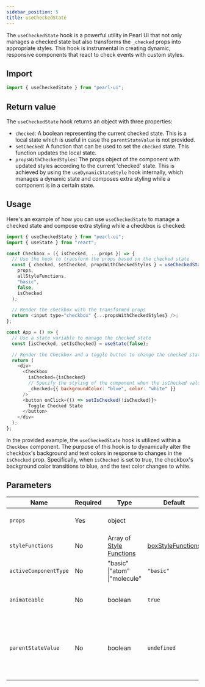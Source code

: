 ```yaml
---
sidebar_position: 5
title: useCheckedState
---
```


The `useCheckedState` hook is a powerful utility in Pearl UI that not only manages a checked state but also transforms the `_checked` props into appropriate styles. This hook is instrumental in creating dynamic, responsive components that react to check events with custom styles.

## Import

```js
import { useCheckedState } from "pearl-ui";
```

## Return value

The `useCheckedState` hook returns an object with three properties:

- `checked`: A boolean representing the current checked state. This is a local state which is useful in case the `parentStateValue` is not provided.
- `setChecked`: A function that can be used to set the `checked` state. This function updates the local state.
- `propsWithCheckedStyles`: The props object of the component with updated styles according to the current 'checked' state. This is achieved by using the `useDynamicStateStyle` hook internally, which manages a dynamic state and composes extra styling while a component is in a certain state.

## Usage

Here's an example of how you can use `useCheckedState` to manage a checked state and compose extra styling while a checkbox is checked:

```js
import { useCheckedState } from "pearl-ui";
import { useState } from "react";

const Checkbox = ({ isChecked, ...props }) => {
  // Use the hook to transform the props based on the checked state
  const { checked, setChecked, propsWithCheckedStyles } = useCheckedState(
    props,
    allStyleFunctions,
    "basic",
    false,
    isChecked
  );

  // Render the checkbox with the transformed props
  return <input type="checkbox" {...propsWithCheckedStyles} />;
};

const App = () => {
  // Use a state variable to manage the checked state
  const [isChecked, setIsChecked] = useState(false);

  // Render the Checkbox and a toggle button to change the checked state
  return (
    <div>
      <Checkbox
        isChecked={isChecked}
        // Specify the styling of the component when the isChecked value is true
        _checked={{ backgroundColor: "blue", color: "white" }}
      />
      <button onClick={() => setIsChecked(!isChecked)}>
        Toggle Checked State
      </button>
    </div>
  );
};
```

In the provided example, the `useCheckedState` hook is utilized within a `Checkbox` component. The purpose of this hook is to dynamically alter the checkbox's background and text colors in response to changes in the `isChecked` prop. Specifically, when `isChecked` is set to true, the checkbox's background color transitions to blue, and the text color changes to white.

## Parameters

| Name                  | Required | Type                                                         | Default                                                            | Description                                                                       |
| --------------------- | -------- | ------------------------------------------------------------ | ------------------------------------------------------------------ | --------------------------------------------------------------------------------- |
| `props`               | Yes      | <t>object</t>                                                |                                                                    | The props of the component.                                                       |
| `styleFunctions`      | No       | <t>Array of [Style Functions](../others/style-functions)</t> | [boxStyleFunctions](../others/style-functions#box-style-functions) | The style functions to use.                                                       |
| `activeComponentType` | No       | <t>"basic" \|"atom" \|"molecule"</t>                         | `"basic"`                                                          | The active component type.                                                        |
| `animateable`         | No       | <t>boolean</t>                                               | `true`                                                             | Whether the component is animateable.                                             |
| `parentStateValue`    | No       | <t>boolean</t>                                               | `undefined`                                                        | A override value to control the 'checked' state instead of the local state value. |
